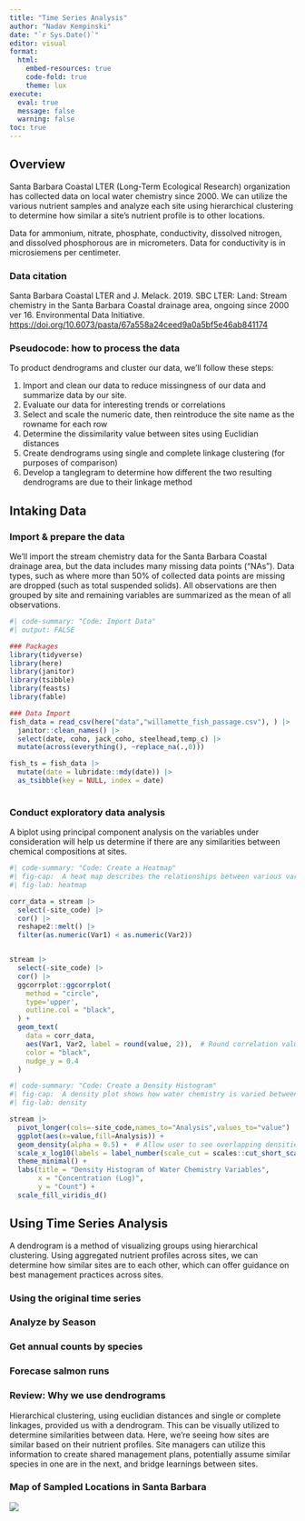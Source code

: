 ```yaml
---
title: "Time Series Analysis"
author: "Nadav Kempinski"
date: "`r Sys.Date()`"
editor: visual
format: 
  html:
    embed-resources: true
    code-fold: true
    theme: lux
execute:
  eval: true
  message: false
  warning: false
toc: true
---
```


## Overview

Santa Barbara Coastal LTER (Long-Term Ecological Research) organization has collected data on local water chemistry since 2000. We can utilize the various nutrient samples and analyze each site using hierarchical clustering to determine how similar a site's nutrient profile is to other locations.

Data for ammonium, nitrate, phosphate, conductivity, dissolved nitrogen, and dissolved phosphorous are in micrometers. Data for conductivity is in microsiemens per centimeter.

### Data citation

Santa Barbara Coastal LTER and J. Melack. 2019. SBC LTER: Land: Stream chemistry in the Santa Barbara Coastal drainage area, ongoing since 2000 ver 16. Environmental Data Initiative. <https://doi.org/10.6073/pasta/67a558a24ceed9a0a5bf5e46ab841174>

### Pseudocode: how to process the data

To product dendrograms and cluster our data, we'll follow these steps:

1)  Import and clean our data to reduce missingness of our data and summarize data by our site.
2)  Evaluate our data for interesting trends or correlations
3)  Select and scale the numeric date, then reintroduce the site name as the rowname for each row
4)  Determine the dissimilarity value between sites using Euclidian distances
5)  Create dendrograms using single and complete linkage clustering (for purposes of comparison)
6)  Develop a tanglegram to determine how different the two resulting dendrograms are due to their linkage method

## Intaking Data

### Import & prepare the data

We'll import the stream chemistry data for the Santa Barbara Coastal drainage area, but the data includes many missing data points ("NAs"). Data types, such as where more than 50% of collected data points are missing are dropped (such as total suspended solids). All observations are then grouped by site and remaining variables are summarized as the mean of all observations.

```r
#| code-summary: "Code: Import Data"
#| output: FALSE

### Packages
library(tidyverse)
library(here)
library(janitor)
library(tsibble)
library(feasts)
library(fable)

### Data Import
fish_data = read_csv(here("data","willamette_fish_passage.csv"), ) |>
  janitor::clean_names() |>
  select(date, coho, jack_coho, steelhead,temp_c) |>
  mutate(across(everything(), ~replace_na(.,0)))

fish_ts = fish_data |>
  mutate(date = lubridate::mdy(date)) |> 
  as_tsibble(key = NULL, index = date)
  
```

### Conduct exploratory data analysis

A biplot using principal component analysis on the variables under consideration will help us determine if there are any similarities between chemical compositions at sites.

```r
#| code-summary: "Code: Create a Heatmap"
#| fig-cap:  A heat map describes the relationships between various variables in our dataset. The correlated values demonstrate that various chemicals may be correlated with one another. When we create a dendrogram, we'd expect these chemicals to be similarly grouped with one another. Highly correlated nutrients (dissolved nitrogen with nitrate, and dissolved phosphorous with phosphate) indicate a relationship between the two in site conditions. Sites with high concentrations in one are likely to be related to sites with high conditions of the other.
#| fig-lab: heatmap

corr_data = stream |>
  select(-site_code) |>
  cor() |>
  reshape2::melt() |>
  filter(as.numeric(Var1) < as.numeric(Var2))


stream |>
  select(-site_code) |>
  cor() |>
  ggcorrplot::ggcorrplot(
    method = "circle",
    type='upper',
    outline.col = "black",
  ) +
  geom_text(
    data = corr_data,
    aes(Var1, Var2, label = round(value, 2)),  # Round correlation values
    color = "black",
    nudge_y = 0.4
  )
```

```r
#| code-summary: "Code: Create a Density Histogram"
#| fig-cap:  A density plot shows how water chemistry is varied between nutrients of interest. Data is shown in log micrometers or log uS/cm for specific conductivity. The distribution of total dissolved phosphorous, phosphate, and ammonium are similarly grouped, while nitrate and dissolved nitrogen are closely related. Water conditions may pose co-occurrence of specific nutrients. Again, this shows how sites may be similar in nutrient profile.
#| fig-lab: density

stream |>
  pivot_longer(cols=-site_code,names_to="Analysis",values_to="value") |>
  ggplot(aes(x=value,fill=Analysis)) +
  geom_density(alpha = 0.5) +  # Allow user to see overlapping densities
  scale_x_log10(labels = label_number(scale_cut = scales::cut_short_scale())) +  # Converts scientific notation to readable numbers
  theme_minimal() +
  labs(title = "Density Histogram of Water Chemistry Variables",
       x = "Concentration (Log)",
       y = "Count") +
  scale_fill_viridis_d()
```

## Using Time Series Analysis

A dendrogram is a method of visualizing groups using hierarchical clustering. Using aggregated nutrient profiles across sites, we can determine how similar sites are to each other, which can offer guidance on best management practices across sites.

### Using the original time series


### Analyze by Season


### Get annual counts by species

### Forecase salmon runs

### Review: Why we use dendrograms

Hierarchical clustering, using euclidian distances and single or complete linkages, provided us with a dendrogram. This can be visually utilized to determine similarities between data. Here, we're seeing how sites are similar based on their nutrient profiles. Site managers can utilize this information to create shared management plans, potentially assume similar species in one are in the next, and bridge learnings between sites.

### Map of Sampled Locations in Santa Barbara

![](data/sbmap.png)
